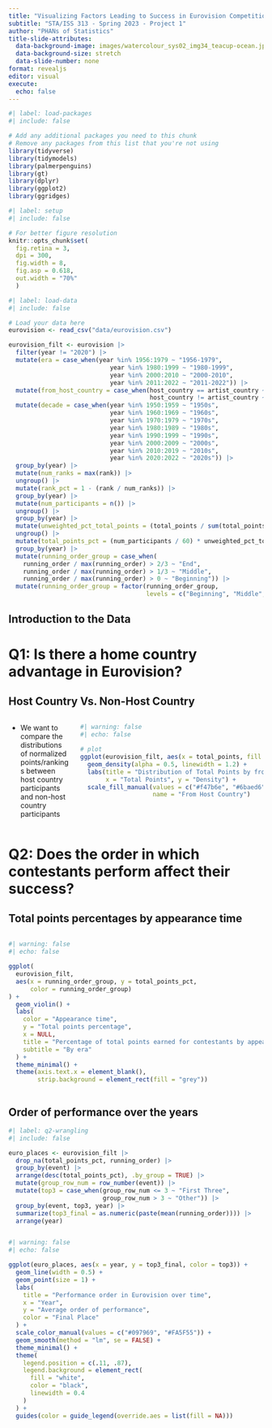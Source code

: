 ```yaml
---
title: "Visualizing Factors Leading to Success in Eurovision Competitions"
subtitle: "STA/ISS 313 - Spring 2023 - Project 1"
author: "PHANs of Statistics"
title-slide-attributes:
  data-background-image: images/watercolour_sys02_img34_teacup-ocean.jpg
  data-background-size: stretch
  data-slide-number: none
format: revealjs
editor: visual
execute:
  echo: false
---
```


```r
#| label: load-packages
#| include: false

# Add any additional packages you need to this chunk
# Remove any packages from this list that you're not using
library(tidyverse)
library(tidymodels)
library(palmerpenguins)
library(gt)
library(dplyr)
library(ggplot2)
library(ggridges)
```

```r
#| label: setup
#| include: false

# For better figure resolution
knitr::opts_chunk$set(
  fig.retina = 3, 
  dpi = 300, 
  fig.width = 8, 
  fig.asp = 0.618, 
  out.width = "70%"
  )
```

```r
#| label: load-data
#| include: false

# Load your data here
eurovision <- read_csv("data/eurovision.csv")

eurovision_filt <- eurovision |>
  filter(year != "2020") |>
  mutate(era = case_when(year %in% 1956:1979 ~ "1956-1979",
                            year %in% 1980:1999 ~ "1980-1999",
                            year %in% 2000:2010 ~ "2000-2010",
                            year %in% 2011:2022 ~ "2011-2022")) |>
  mutate(from_host_country = case_when(host_country == artist_country ~ "Yes",
                                       host_country != artist_country ~ "No")) |>
  mutate(decade = case_when(year %in% 1950:1959 ~ "1950s",
                            year %in% 1960:1969 ~ "1960s",
                            year %in% 1970:1979 ~ "1970s",
                            year %in% 1980:1989 ~ "1980s",
                            year %in% 1990:1999 ~ "1990s", 
                            year %in% 2000:2009 ~ "2000s", 
                            year %in% 2010:2019 ~ "2010s", 
                            year %in% 2020:2022 ~ "2020s")) |>
  group_by(year) |>
  mutate(num_ranks = max(rank)) |>
  ungroup() |>
  mutate(rank_pct = 1 - (rank / num_ranks)) |>
  group_by(year) |>
  mutate(num_participants = n()) |>
  ungroup() |>
  group_by(year) |>
  mutate(unweighted_pct_total_points = (total_points / sum(total_points))) |>
  ungroup() |>
  mutate(total_points_pct = (num_participants / 60) * unweighted_pct_total_points) |>
  group_by(year) |>
  mutate(running_order_group = case_when(
    running_order / max(running_order) > 2/3 ~ "End", 
    running_order / max(running_order) > 1/3 ~ "Middle", 
    running_order / max(running_order) > 0 ~ "Beginning")) |>
  mutate(running_order_group = factor(running_order_group, 
                                      levels = c("Beginning", "Middle", "End")))
```

## Introduction to the Data

# Q1: Is there a home country advantage in Eurovision?

## Host Country Vs. Non-Host Country

::: columns
::: {.column width="30%"}
-   We want to compare the distributions of normalized points/rankings between host country participants and non-host country participants
:::

::: {.column width="90%"}
```r
#| warning: false
#| echo: false

# plot
ggplot(eurovision_filt, aes(x = total_points, fill = from_host_country)) +
  geom_density(alpha = 0.5, linewidth = 1.2) +
  labs(title = "Distribution of Total Points by from_host_country", 
       x = "Total Points", y = "Density") +
  scale_fill_manual(values = c("#f47b6e", "#6baed6"), 
                    name = "From Host Country")
```
:::
:::

# Q2: Does the order in which contestants perform affect their success?

## Total points percentages by appearance time

::: columns
::: {.column width="100%"}
```r
#| warning: false
#| echo: false

ggplot(
  eurovision_filt,
  aes(x = running_order_group, y = total_points_pct,
      color = running_order_group)
) +
  geom_violin() +
  labs(
    color = "Appearance time",
    y = "Total points percentage",
    x = NULL,
    title = "Percentage of total points earned for contestants by appearance time",
    subtitle = "By era"
  ) +
  theme_minimal() +
  theme(axis.text.x = element_blank(),
        strip.background = element_rect(fill = "grey"))
```
:::
:::

## Order of performance over the years

```r
#| label: q2-wrangling
#| include: false

euro_places <- eurovision_filt |>
  drop_na(total_points_pct, running_order) |>
  group_by(event) |>
  arrange(desc(total_points_pct), .by_group = TRUE) |>
  mutate(group_row_num = row_number(event)) |>
  mutate(top3 = case_when(group_row_num <= 3 ~ "First Three",
                          group_row_num > 3 ~ "Other")) |>
  group_by(event, top3, year) |>
  summarize(top3_final = as.numeric(paste(mean(running_order)))) |>
  arrange(year)
```

::: columns
::: {.column width="100%"}
```r
#| warning: false
#| echo: false

ggplot(euro_places, aes(x = year, y = top3_final, color = top3)) +
  geom_line(width = 0.5) +
  geom_point(size = 1) +
  labs(
    title = "Performance order in Eurovision over time",
    x = "Year",
    y = "Average order of performance",
    color = "Final Place"
  ) +
  scale_color_manual(values = c("#097969", "#FA5F55")) +
  geom_smooth(method = "lm", se = FALSE) +
  theme_minimal() +
  theme(
    legend.position = c(.11, .87),
    legend.background = element_rect(
      fill = "white",
      color = "black",
      linewidth = 0.4
    )
  ) +
  guides(color = guide_legend(override.aes = list(fill = NA)))
```
:::
:::
